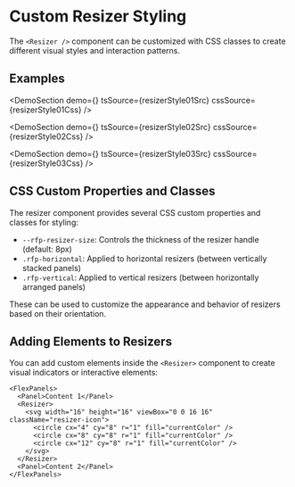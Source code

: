 
# Custom Resizer Styling

The `<Resizer />` component can be customized with CSS classes to create different visual styles and interaction patterns.

## Examples

<DemoSection
  demo={<ResizerStyle01 />}
  tsSource={resizerStyle01Src}
  cssSource={resizerStyle01Css}
/>

<DemoSection
  demo={<ResizerStyle02 />}
  tsSource={resizerStyle02Src}
  cssSource={resizerStyle02Css}
/>

<DemoSection
  demo={<ResizerStyle03 />}
  tsSource={resizerStyle03Src}
  cssSource={resizerStyle03Css}
/>

## CSS Custom Properties and Classes

The resizer component provides several CSS custom properties and classes for styling:

- `--rfp-resizer-size`: Controls the thickness of the resizer handle (default: 8px)
- `.rfp-horizontal`: Applied to horizontal resizers (between vertically stacked panels)
- `.rfp-vertical`: Applied to vertical resizers (between horizontally arranged panels)

These can be used to customize the appearance and behavior of resizers based on their orientation.

## Adding Elements to Resizers

You can add custom elements inside the `<Resizer>` component to create visual indicators or interactive elements:

```tsx
<FlexPanels>
  <Panel>Content 1</Panel>
  <Resizer>
    <svg width="16" height="16" viewBox="0 0 16 16" className="resizer-icon">
      <circle cx="4" cy="8" r="1" fill="currentColor" />
      <circle cx="8" cy="8" r="1" fill="currentColor" />
      <circle cx="12" cy="8" r="1" fill="currentColor" />
    </svg>
  </Resizer>
  <Panel>Content 2</Panel>
</FlexPanels>
```
